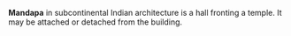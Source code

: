 '''Mandapa''' in subcontinental Indian architecture is a hall fronting a temple. It may be attached or detached from the building.